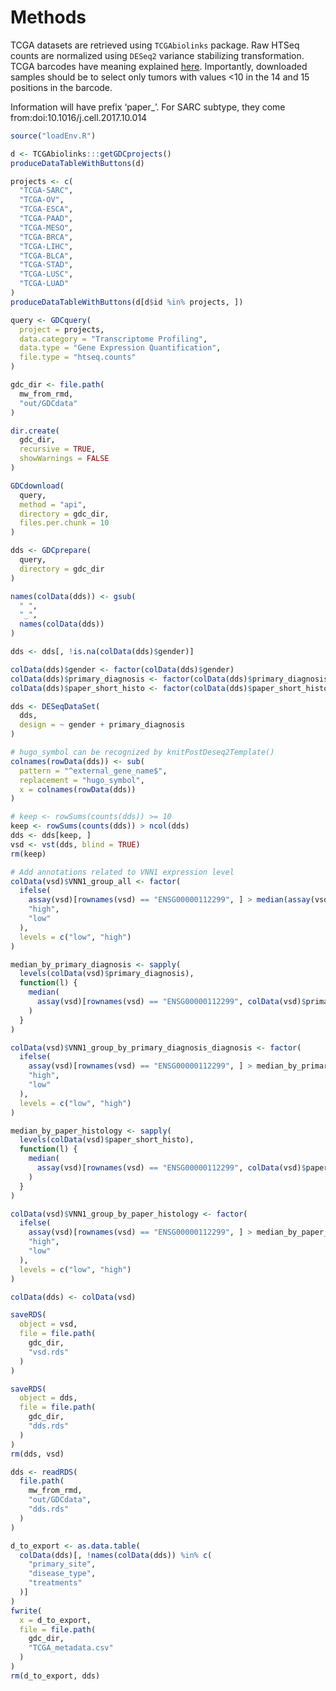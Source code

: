 # Methods

TCGA datasets are retrieved using `TCGAbiolinks` package. Raw HTSeq counts are normalized using `DESeq2` variance stabilizing transformation.
TCGA barcodes have meaning explained [here](https://docs.gdc.cancer.gov/Encyclopedia/pages/TCGA_Barcode/). Importantly, downloaded samples should be to select only tumors with values <10 in the 14 and 15 positions in the barcode.

Information will have prefix 'paper_'. For SARC subtype, they come from:doi:10.1016/j.cell.2017.10.014

```r
source("loadEnv.R")
```

```r
d <- TCGAbiolinks:::getGDCprojects()
produceDataTableWithButtons(d)
```

```r
projects <- c(
  "TCGA-SARC",
  "TCGA-OV",
  "TCGA-ESCA",
  "TCGA-PAAD",
  "TCGA-MESO",
  "TCGA-BRCA",
  "TCGA-LIHC",
  "TCGA-BLCA",
  "TCGA-STAD",
  "TCGA-LUSC",
  "TCGA-LUAD"
)
produceDataTableWithButtons(d[d$id %in% projects, ])
```

```r
query <- GDCquery(
  project = projects,
  data.category = "Transcriptome Profiling",
  data.type = "Gene Expression Quantification",
  file.type = "htseq.counts"
)

gdc_dir <- file.path(
  mw_from_rmd,
  "out/GDCdata"
)

dir.create(
  gdc_dir,
  recursive = TRUE,
  showWarnings = FALSE
)

GDCdownload(
  query,
  method = "api",
  directory = gdc_dir,
  files.per.chunk = 10
)

dds <- GDCprepare(
  query,
  directory = gdc_dir
)

names(colData(dds)) <- gsub(
  " ",
  "_",
  names(colData(dds))
)

dds <- dds[, !is.na(colData(dds)$gender)]

colData(dds)$gender <- factor(colData(dds)$gender)
colData(dds)$primary_diagnosis <- factor(colData(dds)$primary_diagnosis)
colData(dds)$paper_short_histo <- factor(colData(dds)$paper_short_histo)

dds <- DESeqDataSet(
  dds,
  design = ~ gender + primary_diagnosis
)

# hugo_symbol can be recognized by knitPostDeseq2Template()
colnames(rowData(dds)) <- sub(
  pattern = "^external_gene_name$",
  replacement = "hugo_symbol",
  x = colnames(rowData(dds))
)

# keep <- rowSums(counts(dds)) >= 10
keep <- rowSums(counts(dds)) > ncol(dds)
dds <- dds[keep, ]
vsd <- vst(dds, blind = TRUE)
rm(keep)

# Add annotations related to VNN1 expression level
colData(vsd)$VNN1_group_all <- factor(
  ifelse(
    assay(vsd)[rownames(vsd) == "ENSG00000112299", ] > median(assay(vsd)[rownames(vsd) == "ENSG00000112299", ]),
    "high",
    "low"
  ),
  levels = c("low", "high")
)

median_by_primary_diagnosis <- sapply(
  levels(colData(vsd)$primary_diagnosis),
  function(l) {
    median(
      assay(vsd)[rownames(vsd) == "ENSG00000112299", colData(vsd)$primary_diagnosis == l]
    )
  }
)

colData(vsd)$VNN1_group_by_primary_diagnosis_diagnosis <- factor(
  ifelse(
    assay(vsd)[rownames(vsd) == "ENSG00000112299", ] > median_by_primary_diagnosis[colData(vsd)$primary_diagnosis],
    "high",
    "low"
  ),
  levels = c("low", "high")
)

median_by_paper_histology <- sapply(
  levels(colData(vsd)$paper_short_histo),
  function(l) {
    median(
      assay(vsd)[rownames(vsd) == "ENSG00000112299", colData(vsd)$paper_short_histo %in% l]
    )
  }
)

colData(vsd)$VNN1_group_by_paper_histology <- factor(
  ifelse(
    assay(vsd)[rownames(vsd) == "ENSG00000112299", ] > median_by_paper_histology[colData(vsd)$paper_short_histo],
    "high",
    "low"
  ),
  levels = c("low", "high")
)

colData(dds) <- colData(vsd)

saveRDS(
  object = vsd,
  file = file.path(
    gdc_dir,
    "vsd.rds"
  )
)

saveRDS(
  object = dds,
  file = file.path(
    gdc_dir,
    "dds.rds"
  )
)
rm(dds, vsd)
```

```r
dds <- readRDS(
  file.path(
    mw_from_rmd,
    "out/GDCdata",
    "dds.rds"
  )
)

d_to_export <- as.data.table(
  colData(dds)[, !names(colData(dds)) %in% c(
    "primary_site",
    "disease_type",
    "treatments"
  )]
)
fwrite(
  x = d_to_export,
  file = file.path(
    gdc_dir,
    "TCGA_metadata.csv"
  )
)
rm(d_to_export, dds)
```

